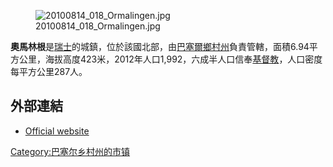 [[Image:20100814_018_Ormalingen.jpg|right]]

'''奧馬林根'''是[[瑞士|瑞士]]的城鎮，位於該國北部，由[[巴塞爾鄉村州|巴塞爾鄉村州]]負責管轄，面積6.94平方公里，海拔高度423米，2012年人口1,992，六成半人口信奉[[基督教|基督教]]，人口密度每平方公里287人。

==外部連結==
* [http://www.ormalingen.ch Official website] {{Wayback|url=http://www.ormalingen.ch/ |date=20210119121050 }} {{de icon}}

{{Switzerland-geo-stub}}
[[Category:巴塞尔乡村州的市镇|Category:巴塞尔乡村州的市镇]]
